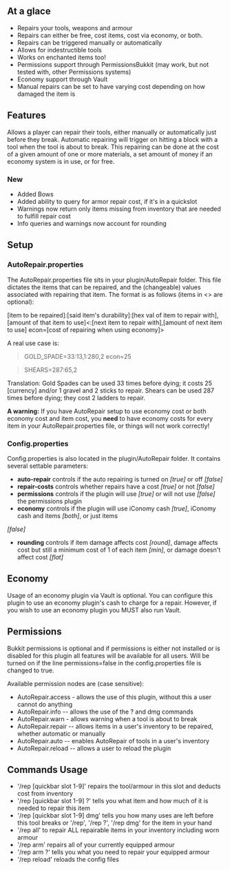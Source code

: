 ==At a glace==
*Repairs your tools, weapons and armour
*Repairs can either be free, cost items, cost via economy, or both.
*Repairs can be triggered manually or automatically
*Allows for indestructible tools
*Works on enchanted items too!
*Permissions support through PermissionsBukkit (may work, but not tested with, other Permissions systems)
*Economy support through Vault
*Manual repairs can be set to have varying cost depending on how damaged the item is

==Features==
Allows a player can repair their tools, either manually or automatically just before they break. Automatic repairing will trigger on hitting a block with a tool when the tool is about to break. This repairing can be done at the cost of a given amount of one or more materials, a set amount of money if an economy system is in use, or for free.

===New===
* Added Bows
* Added ability to query for armor repair cost, if it's in a quickslot
* Warnings now return only items missing from inventory that are needed to fulfill repair cost
* Info queries and warnings now account for rounding

==Setup==
===AutoRepair.properties===
The AutoRepair.properties file sits in your plugin/AutoRepair folder. This file dictates the items that can be repaired, and the (changeable) values associated with repairing that item. The format is as follows (items in <> are optional):

<nowiki>[item to be repaired]:[said item's durability]:[hex val of item to repair with],[amount of that item to use]<:[next item to repair with],[amount of next item to use] econ=[cost of repairing when using economy]></nowiki>

A real use case is:

<blockquote>GOLD_SPADE=33:13,1:280,2 econ=25</blockquote>
<blockquote>SHEARS=287:65,2</blockquote>

Translation: Gold Spades can be used 33 times before dying; it costs 25 [currency] and/or 1 gravel and 2 sticks to repair. Shears can be used 287 times before dying; they cost 2 ladders to repair.

'''A warning:''' If you have AutoRepair setup to use economy cost or both economy cost and item cost, you '''need''' to have economy costs for every item in your AutoRepair.properties file, or things will not work correctly!

===Config.properties===
Config.properties is also located in the plugin/AutoRepair folder. It contains several settable parameters:
*'''auto-repair''' controls if the auto repairing is turned on ''[true]'' or off ''[false]''
*'''repair-costs''' controls whether repairs have a cost ''[true]'' or not ''[false]''
*'''permissions''' controls if the plugin will use ''[true]'' or will not use ''[false]'' the permissions plugin
*'''economy''' controls if the plugin will use iConomy cash ''[true]'', iConomy cash and items ''[both]'', or just items 

''[false]''
*'''rounding''' controls if item damage affects cost ''[round]'', damage affects cost but still a minimum cost of 1 of each item ''[min]'', or damage doesn't affect cost ''[flat]''

==Economy==
Usage of an economy plugin via Vault is optional. You can configure this plugin to use an economy plugin's cash to charge for a repair. However, if you wish to use an economy plugin you MUST also run Vault.

==Permissions==
Bukkit permissions is optional and if permissions is either not installed or is disabled for this plugin all features will be available for all users. Will be turned on if the line permissions=false in the config.properties file is changed to true.

Available permission nodes are (case sensitive):
*AutoRepair.access - allows the use of this plugin, without this a user cannot do anything
*AutoRepair.info -- allows the use of the ? and dmg commands
*AutoRepair.warn - allows warning when a tool is about to break
*AutoRepair.repair -- allows items in a user's inventory to be repaired, whether automatic or manually
*AutoRepair.auto -- enables AutoRepair of tools in a user's inventory
*AutoRepair.reload -- allows a user to reload the plugin


==Commands Usage==
*'/rep [quickbar slot 1-9]' repairs the tool/armour in this slot and deducts cost from inventory
*'/rep [quickbar slot 1-9] ?' tells you what item and how much of it is needed to repair this item
*'/rep [quickbar slot 1-9] dmg' tells you how many uses are left before this tool breaks or '/rep', '/rep ?', '/rep dmg' for the item in your hand
*'/rep all' to repair ALL repairable items in your inventory including worn armour
*'/rep arm' repairs all of your currently equipped armour
*'/rep arm ?' tells you what you need to repair your equipped armour
*'/rep reload' reloads the config files